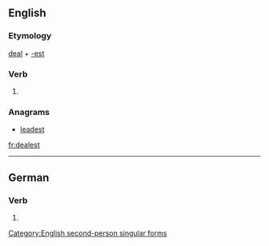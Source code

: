 ==English==

===Etymology===
[[deal]] + [[-est]]

===Verb===
{{en-verb form}}

# {{archaic}} {{form of|Second-person singular simple present form|deal}}

===Anagrams===
* [[leadest#English|leadest]]

[[Category:English second-person singular forms]]

[[fr:dealest]]

----
==German==
===Verb===
{{infl|de}}

# {{de-verb form of|dealen|2|s|k1}}
{{rfc-auto}}